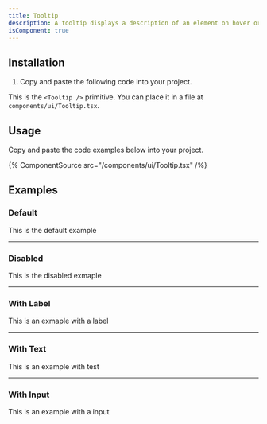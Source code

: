 ```yaml
---
title: Tooltip
description: A tooltip displays a description of an element on hover or focus.
isComponent: true
---
```


## Installation

1. Copy and paste the following code into your project.

This is the `<Tooltip />` primitive. You can place it in a file at `components/ui/Tooltip.tsx`.

## Usage

Copy and paste the code examples below into your project.

{% ComponentSource src="/components/ui/Tooltip.tsx" /%}

## Examples

### Default

This is the default example

---

### Disabled

This is the disabled exmaple

---

### With Label

This is an exmaple with a label

---

### With Text

This is an example with test

---

### With Input

This is an example with a input
